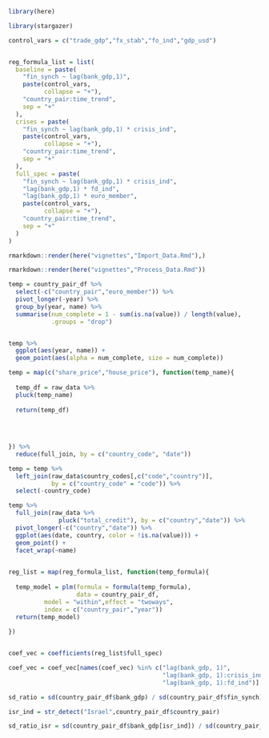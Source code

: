 ```r

library(here)

library(stargazer)

```


```r

control_vars = c("trade_gdp","fx_stab","fo_ind","gdp_usd")


reg_formula_list = list(
  baseline = paste(
    "fin_synch ~ lag(bank_gdp,1)",
    paste(control_vars,
          collapse = "+"),
    "country_pair:time_trend",
    sep = "+"
  ),
  crises = paste(
    "fin_synch ~ lag(bank_gdp,1) * crisis_ind",
    paste(control_vars,
          collapse = "+"),
    "country_pair:time_trend",
    sep = "+"
  ),
  full_spec = paste(
    "fin_synch ~ lag(bank_gdp,1) * crisis_ind",
    "lag(bank_gdp,1) * fd_ind",
    "lag(bank_gdp,1) * euro_member",
    paste(control_vars,
          collapse = "+"),
    "country_pair:time_trend",
    sep = "+"
  )
)
```


```r

rmarkdown::render(here("vignettes","Import_Data.Rmd"),)

```


```r

rmarkdown::render(here("vignettes","Process_Data.Rmd"))

```


```r

temp = country_pair_df %>% 
  select(-c("country_pair","euro_member")) %>% 
  pivot_longer(-year) %>% 
  group_by(year, name) %>% 
  summarise(num_complete = 1 - sum(is.na(value)) / length(value),
            .groups = "drop")


temp %>% 
  ggplot(aes(year, name)) + 
  geom_point(aes(alpha = num_complete, size = num_complete))

```

```r

temp = map(c("share_price","house_price"), function(temp_name){
  
  temp_df = raw_data %>% 
  pluck(temp_name)
  
  return(temp_df)

  
  
  
}) %>% 
  reduce(full_join, by = c("country_code", "date"))

temp = temp %>% 
  left_join(raw_data$country_codes[,c("code","country")],
            by = c("country_code" = "code")) %>% 
  select(-country_code)

temp %>% 
  full_join(raw_data %>% 
              pluck("total_credit"), by = c("country","date")) %>% 
  pivot_longer(-c("country","date")) %>% 
  ggplot(aes(date, country, color = !is.na(value))) + 
  geom_point() + 
  facet_wrap(~name)
  

```


```r

reg_list = map(reg_formula_list, function(temp_formula){
  
  temp_model = plm(formula = formula(temp_formula),
                   data = country_pair_df,
          model = "within",effect = "twoways",
          index = c("country_pair","year"))
  return(temp_model)
  
})


coef_vec = coefficients(reg_list$full_spec)

coef_vec = coef_vec[names(coef_vec) %in% c("lag(bank_gdp, 1)",
                                           "lag(bank_gdp, 1):crisis_ind",
                                           "lag(bank_gdp, 1):fd_ind")]

sd_ratio = sd(country_pair_df$bank_gdp) / sd(country_pair_df$fin_synch)

isr_ind = str_detect("Israel",country_pair_df$country_pair)

sd_ratio_isr = sd(country_pair_df$bank_gdp[isr_ind]) / sd(country_pair_df$fin_synch[isr_ind])



```

